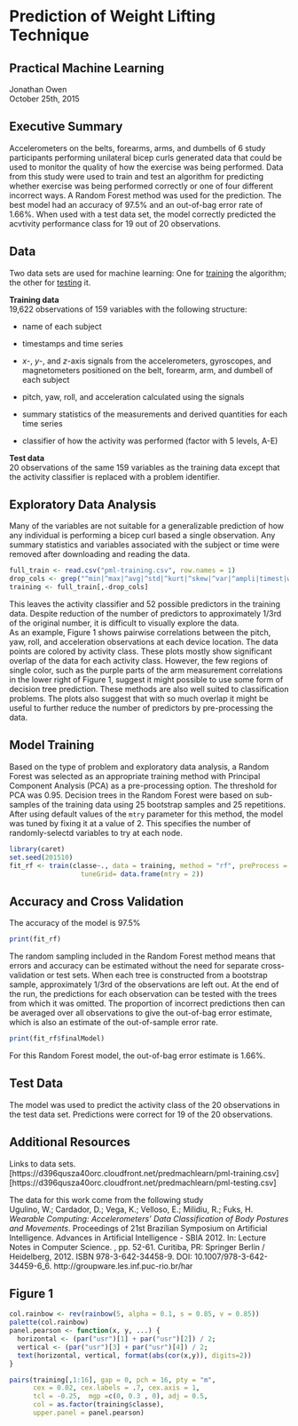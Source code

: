 Prediction of Weight Lifting Technique
========================
Practical Machine Learning
---

Jonathan Owen  
October 25th, 2015  

  
Executive Summary
---
Accelerometers on the belts, forearms, arms, and dumbells of 6 study participants performing unilateral bicep curls generated data that could be used to monitor the quality of how the exercise was being performed.  Data from this study were used to train and test an algorithm for predicting whether exercise was being performed correctly or one of four different incorrect ways.  A Random Forest method was used for the prediction.  The best model had an accuracy of 97.5% and an out-of-bag error rate of 1.66%.  When used with a test data set, the model correctly predicted the acvtivity performance class for 19 out of 20 observations.

Data
---
Two data sets are used for machine learning: One for [training](https://d396qusza40orc.cloudfront.net/predmachlearn/pml-training.csv) the algorithm; the other for [testing]([https://d396qusza40orc.cloudfront.net/predmachlearn/pml-testing.csv]) it.  
  
  
**Training data**  
19,622 observations of 159 variables with the following structure:  

+  name of each subject  

+  timestamps and time series

+  *x*-, *y*-, and *z*-axis signals from the accelerometers, gyroscopes, and 
magnetometers positioned on the belt, forearm, arm, and dumbell of each subject

+  pitch, yaw, roll, and acceleration calculated using the signals

+  summary statistics of the measurements and derived quantities for each time series

+  classifier of how the activity was performed (factor with 5 levels, A-E)  

  
**Test data**  
20 observations of the same 159 variables as the training data except that the activity classifier is replaced with a problem identifier.

Exploratory Data Analysis
---
Many of the variables are not suitable for a generalizable prediction of how any individual is performing a bicep curl based a single observation. Any summary statistics and variables associated with the subject or time were removed after downloading and reading the data. 

```r
full_train <- read.csv("pml-training.csv", row.names = 1)
drop_cols <- grep("^min|^max|^avg|^std|^kurt|^skew|^var|^ampli|timest|windo|name", names(full_train))
training <- full_train[,-drop_cols]
```
  
This leaves the activity classifier and 52 possible predictors in the training data. Despite reduction of the number of predictors to approximately 1/3rd of the original number, it is difficult to visually explore the data.  
As an example, Figure 1 shows pairwise correlations between the pitch, yaw, roll, and acceleration observations at each device location.  The data points are colored by activity class. These plots mostly show significant overlap of the data for each activity class.  However, the few regions of single color, such as the purple parts of the arm measurement correlations in the lower right of Figure 1, suggest it might possible to use some form of decision tree prediction.  These methods are also well suited to classification problems. The plots also suggest that with so much overlap it might be useful to further reduce the number of predictors by pre-processing the data.  

Model Training
---  
Based on the type of problem and exploratory data analysis, a Random Forest was selected as an appropriate training method with Principal Component Analysis (PCA) as a pre-processing option. 
The threshold for PCA was 0.95. Decision trees in the Random Forest were based 
on sub-samples of the training data using 25 bootstrap samples and 25 repetitions. After using default values  of the `mtry` parameter for this method, the model was tuned by fixing it at a value of 2.  This specifies the number of randomly-selectd variables to try at each node.

```r
library(caret)
set.seed(201510)
fit_rf <- train(classe~., data = training, method = "rf", preProcess = "pca",
                  tuneGrid= data.frame(mtry = 2))
```

Accuracy and Cross Validation
---
The accuracy of the model is 97.5%
```r
print(fit_rf)
```  

The random sampling included in the Random Forest method means that errors and accuracy can be estimated without the need for separate cross-validation or test sets.  When each tree is constructed from a bootstrap sample, approximately 1/3rd of the observations are left out.  At the end of the run, the predictions for each observation can be tested with the trees from which it was omitted. The 
proportion of incorrect predictions then can be averaged over all observations 
to give the out-of-bag error estimate, which is also an estimate of the out-of-sample error rate.

```r
print(fit_rf$finalModel)
```  
For this Random Forest model, the out-of-bag error estimate is 1.66%.  
  
Test Data
---  
The model was used to predict the activity class of the 20 observations in the 
test data set. Predictions were correct for 19 of the 20 observations.
  
  
Additional Resources
--------------------
Links to data sets.
[https://d396qusza40orc.cloudfront.net/predmachlearn/pml-training.csv]
[https://d396qusza40orc.cloudfront.net/predmachlearn/pml-testing.csv]

The data for this work come from the following study  
Ugulino, W.; Cardador, D.; Vega, K.; Velloso, E.; Milidiu, R.; Fuks, H. 
*Wearable Computing: Accelerometers' Data Classification of Body Postures and Movements*. Proceedings of 21st Brazilian Symposium on Artificial Intelligence. Advances in Artificial Intelligence - SBIA 2012. In: Lecture Notes in Computer Science. , pp. 52-61. Curitiba, PR: Springer Berlin / Heidelberg, 2012. ISBN 978-3-642-34458-9. DOI: 10.1007/978-3-642-34459-6_6. 
http://groupware.les.inf.puc-rio.br/har  
  
Figure 1
---
```r
col.rainbow <- rev(rainbow(5, alpha = 0.1, s = 0.85, v = 0.85))
palette(col.rainbow)
panel.pearson <- function(x, y, ...) {
  horizontal <- (par("usr")[1] + par("usr")[2]) / 2; 
  vertical <- (par("usr")[3] + par("usr")[4]) / 2; 
  text(horizontal, vertical, format(abs(cor(x,y)), digits=2)) 
}

pairs(training[,1:16], gap = 0, pch = 16, pty = "m",
      cex = 0.02, cex.labels = .7, cex.axis = 1, 
      tcl = -0.25,  mgp =c(0, 0.3 , 0), adj = 0.5,
      col = as.factor(training$classe), 
      upper.panel = panel.pearson)
```



